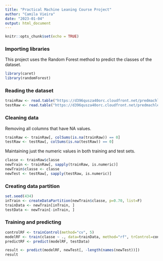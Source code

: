 ```yaml
---
title: "Practical Machine Leaning Course Project"
author: "Camila Vieira"
date: "2023-01-04"
output: html_document
---
```


```r
knitr::opts_chunk$set(echo = TRUE)
```

### Importing libraries

This project uses the Random Forest method to predict the classes of the dataset.

```r
library(caret)
library(randomForest)
```

### Reading the dataset

```r
trainRaw <- read.table("https://d396qusza40orc.cloudfront.net/predmachlearn/pml-training.csv", sep=",", head=T, row.names=1 ) 
testRaw <- read.table("https://d396qusza40orc.cloudfront.net/predmachlearn/pml-testing.csv", sep=",", head=T, row.names=1 ) 
```

### Cleaning data

Removing all columns that have NA values.

```r
trainRaw <- trainRaw[, colSums(is.na(trainRaw)) == 0] 
testRaw <- testRaw[, colSums(is.na(testRaw)) == 0] 
```

Maintaining just the numeric values in both training and test sets. 

```r
classe <- trainRaw$classe
newTrain <- trainRaw[, sapply(trainRaw, is.numeric)]
newTrain$classe <- classe
newTest <- testRaw[, sapply(testRaw, is.numeric)]
```

### Creating data partition

```r
set.seed(434)
inTrain <- createDataPartition(newTrain$classe, p=0.70, list=F)
trainData <- newTrain[inTrain, ]
testData <- newTrain[-inTrain, ]
```

### Training and predicting

```r
controlRF <- trainControl(method="cv", 5)
modelRF <- train(classe ~ ., data=trainData, method="rf", trControl=controlRF, ntree=250)
predictRF <- predict(modelRF, testData)

result <- predict(modelRF, newTest[, -length(names(newTest))])
result
```


